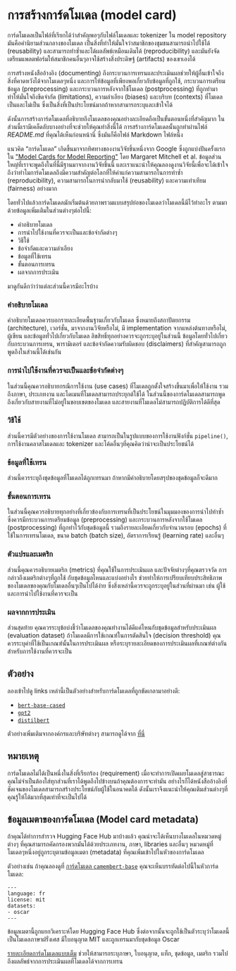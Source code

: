 # การสร้างการ์ดโมเดล (model card)

<CourseFloatingBanner
    chapter={4}
    classNames="absolute z-10 right-0 top-0"
/>

การ์ดโมเดลเป็นไฟล์ที่เรียกได้ว่าสำคัญพอๆกับไฟล์โมเดลและ tokenizer ใน model repository มันคือคำนิยามส่วนกลางของโมเดล เป็นสิ่งที่ทำให้มั่นใจว่าสมาชิกของชุมชนสามารถนำไปใช้ได้ (reusability) และสามารถทำซ้ำและได้ผลลัพธ์เหมือนเดิมได้ (reproducibility) และมันยังจัดเตรียมแพลตฟอร์มให้สมาชิกคนอื่นๆอาจใช้สร้างสิ่งประดิษฐ์ (artifacts) ของเขาเองได้ 

การสร้างหนังสืออ้างอิง (documenting) ถึงกระบวนการเทรนและประเมินผลช่วยให้ผู้อื่นเข้าใจถึงสิ่งที่คาดหวังได้จากโมเดลๆหนึ่ง และการให้ข้อมูลที่เพียงพอเกี่ยวกับข้อมูลที่ถูกใช้, กระบวนการเตรียมข้อมูล (preprocessing) และกระบวนการหลังจากใช้โมเดล (postprocessing) ที่ถูกทำมาทำให้มั่นใจถึงขีดจำกัด (limitations), ความลำเอียง (biases) และบริบท (contexts) ที่โมเดลเป็นและไม่เป็น ซึ่งเป็นสิ่งที่เป็นประโยชน์มากถ้าหากสามารถระบุและเข้าใจได้

ดังนั้นการสร้างการ์ดโมเดลที่อธิบายถึงโมเดลของคุณอย่างละเอียดถือเป็นขั้นตอนหนึ่งที่สำคัญมาก ในส่วนนี้เรามีเคล็ดลับบางอย่างที่จะช่วยให้คุณทำสิ่งนี้ได้ การสร้างการ์ดโมเดลนั้นถูกทำผ่านไฟล์ *README.md* ที่คุณได้เห็นก่อนหน้านี่ ซึ่งมันก็คือไฟล์ Markdown ไฟล์หนึ่ง

แนวคิด “การ์ดโมเดล” เกิดขึ้นมาจากทิศทางของงานวิจัยชิ้นหนึ่งจาก Google ซึ่งถูกแบ่งปันครั้งแรกใน ["Model Cards for Model Reporting"](https://arxiv.org/abs/1810.03993) โดย Margaret Mitchell et al. ข้อมูลส่วนใหญ่ที่เราจะพูดถึงในที่นี้มีฐานมาจากงานวิจัยชิ้นนี้ และเราแนะนำให้คุณลองดูงานวิจัยนี้เพื่อจะได้เข้าใจถึงว่าทำไมการ์ดโมเดลถึงมีความสำคัญต่อโลกที่ให้ค่าแก่ความสามารถในการทำซ้ำ (reproducibility), ความสามารถในการนำกลับมาใช้ (reusability) และความเท่าเทียม (fairness) อย่างมาก

โดยทั่วไปแล้วการ์ดโมเดลมักเริ่มต้นด้วยภาพรวมแบบสรุปย่อของโมเดลว่าโมเดลนี้มีไว้ทำอะไร ตามมาด้วยข้อมูลเพิ่มเติมในส่วนต่างๆต่อไปนี้:

- คำอธิบายโมเดล
- การนำไปใช้งานที่ควรจะเป็นและข้อจำกัดต่างๆ
- วิธีใช้
- ข้อจำกัดและความลำเอียง
- ข้อมูลที่ใช้เทรน
- ขั้นตอนการเทรน
- ผลจากการประเมิน

มาดูกันดีกว่าว่าแต่ละส่วนนี้ควรมีอะไรบ้าง

### คำอธิบายโมเดล

คำอธิบายโมเดลควรบอกรายละเอียดพื้นฐานเกี่ยวกับโมเดล ซึ่งหมายถึงสถาปัตยกรรม (architecture), เวอร์ชั่น, มาจากงานวิจัยหรือไม่, มี implementation จากแหล่งต้นทางหรือไม่, ผู้เขียน และข้อมูลทั่วไปเกี่ยวกับโมเดล ลิขสิทธิ์ทุกอย่างควรจะถูกระบุอยู่ในส่วนนี้ ข้อมูลโดยทั่วไปเกี่ยวกับกระบวนการเทรน, พารามิเตอร์ และข้อจำกัดความรับผิดชอบ (disclaimers) ที่สำคัญสามารถถูกพูดถึงในส่วนนี้ได้เช่นกัน

### การนำไปใช้งานที่ควรจะเป็นและข้อจำกัดต่างๆ

ในส่วนนี้คุณควรอธิบายกรณีการใช้งาน (use cases) ที่โมเดลถูกตั้งใจสร้างขึ้นมาเพื่อให้ใช้งาน รวมถึงภาษา, ประเภทงาน และโดเมนที่โมเดลสามารถประยุกต์ใช้ได้ ในส่วนนี้ของการ์ดโมเดลสามารถพูดถึงเกี่ยวกับสายงานที่ไม่อยู่ในขอบเขตของโมเดล และสายงานที่โมเดลไม่สามารถปฏิบัติการได้ดีที่สุด

### วิธีใช้

ส่วนนี้ควรมีตัวอย่างของการใช้งานโมเดล สามารถเป็นในรูปแบบของการใช้งานฟังก์ชั่น `pipeline()`, การใช้งานคลาสโมเดลและ tokenizer และโค้ดอื่นๆที่คุณคิดว่าน่าจะเป็นประโยชน์ได้

### ข้อมูลที่ใช้เทรน

ส่วนนี้ควรระบุถึงชุดข้อมูลที่โมเดลได้ถูกเทรนมา ถ้าหากมีคำอธิบายโดยสรุปของชุดข้อมูลก็จะดีมาก

### ขั้นตอนการเทรน

ในส่วนนี้คุณควรอธิบายทุกอย่างที่เกี่ยวข้องกับการเทรนที่เป็นประโยชน์ในมุมมองของการนำไปทำซ้ำ ซึ่งควรมีกระบวนการเตรียมข้อมูล (preprocessing) และกระบวนการหลังจากใช้โมเดล (postprocessing) ที่ถูกทำไว้กับชุดข้อมูลนี้ รวมถึงรายละเอียดเกี่ยวกับจำนวนรอบ (epochs) ที่ใช้ในการเทรนโมเดล, ขนาด batch (batch size), อัตราการเรียนรู้ (learning rate) และอื่นๆ

### ตัวแปรและเมตริก

ส่วนนี้คุณควรอธิบายเมตริก (metrics) ที่คุณใช้ในการประเมินผล และปัจจัยต่างๆที่คุณตรวจวัด การกล่าวถึงเมตริกต่างๆที่ถูกใช้ กับชุดข้อมูลไหนและแบ่งอย่างไร ช่วยทำให้การเปรียบเทียบประสิทธิภาพของโมเดลของคุณกับโมเดลอื่นๆเป็นไปได้ง่าย ซึ่งสิ่งเหล่านี้ควรจะถูกระบุอยู่ในส่วนที่ผ่านมา เช่น ผู้ใช้และการนำไปใช้งานที่ควรจะเป็น 

### ผลจากการประเมิน

ส่วนสุดท้าย คุณควรระบุข้อบ่งชี้ว่าโมเดลของคุณทำงานได้ดีแค่ไหนกับชุดข้อมูลสำหรับประเมินผล (evaluation dataset) ถ้าโมเดลมีการใช้เกณฑ์ในการตัดสินใจ (decision threshold) คุณควรระบุค่าที่ใช้เป็นเกณฑ์นั้นในการประเมินผล หรือระบุรายละเอียดของการประเมินผลที่เกณฑ์ต่างกันสำหรับการใช้งานที่ควรจะเป็น

## ตัวอย่าง

ลองเข้าไปดู links เหล่านี้เป็นตัวอย่างสำหรับการ์ดโมเดลที่ถูกขัดเกลามาอย่างดี:

- [`bert-base-cased`](https://huggingface.co/bert-base-cased)
- [`gpt2`](https://huggingface.co/gpt2)
- [`distilbert`](https://huggingface.co/distilbert-base-uncased)

ตัวอย่างเพิ่มเติมจากองค์กรและบริษัทต่างๆ สามารถดูได้จาก [ที่นี่](https://github.com/huggingface/model_card/blob/master/examples.md)

## หมายเหตุ

การ์ดโมเดลไม่ได้เป็นหนึ่งในสิ่งที่เรียกร้อง (requirement) เมื่อจะทำการเปิดเผยโมเดลสู่สาธารณะ คุณไม่จำเป็นต้องใส่ทุกส่วนที่เราได้พูดถึงไปข้างบนถ้าคุณต้องการจะทำมัน  อย่างไรก็ได้หนังสืออ้างอิงที่ชัดเจนของโมเดลสามารถสร้างประโยชน์กับผู้ใช้ในอนาคตได้ ดังนั้นเราจึงแนะนำให้คุณเติมส่วนต่างๆที่คุณรู้ให้ได้มากที่สุดเท่าที่จะเป็นไปได้
## ข้อมูลเมตาของการ์ดโมเดล (Model card metadata)

ถ้าคุณได้ทำการสำรวจ Hugging Face Hub มาบ้างแล้ว คุณน่าจะได้เห็นบางโมเดลในหมวดหมู่ต่างๆ ที่คุณสามารถคัดกรองพวกมันได้ด้วยประเภทงาน, ภาษา, libraries และอื่นๆ หมวดหมู่ที่โมเดลๆหนึ่งอยู่ถูกระบุตามข้อมูลเมตา (metadata) ที่คุณเพิ่มเข้าไปในหัวของการ์ดโมเดล

ตัวอย่างเช่น ถ้าคุณลองดูที่ [การ์ดโมเดล `camembert-base`](https://huggingface.co/camembert-base/blob/main/README.md) คุณจะเห็นบรรทัดต่อไปนี้ในหัวการ์ดโมเดล:

```
---
language: fr
license: mit
datasets:
- oscar
---
```

ข้อมูลเมตานี้ถูกแยกวิเคราะห์โดย Hugging Face Hub ซึ่งต่อจากนั้นจะถูกใช้เป็นตัวระบุว่าโมเดลนี้เป็นโมเดลภาษาฝรั่งเศส มีใบอนุญาต MIT และถูกเทรนมากับชุดข้อมูล Oscar

[รายละเอียดการ์ดโมเดลแบบเต็ม](https://github.com/huggingface/hub-docs/blame/main/modelcard.md) ช่วยให้สามารถระบุภาษา, ใบอนุญาต, แท็ก, ชุดข้อมูล, เมตริก รวมไปถึงผลลัพธ์จากการประเมินผลที่โมเดลได้จากการเทรน